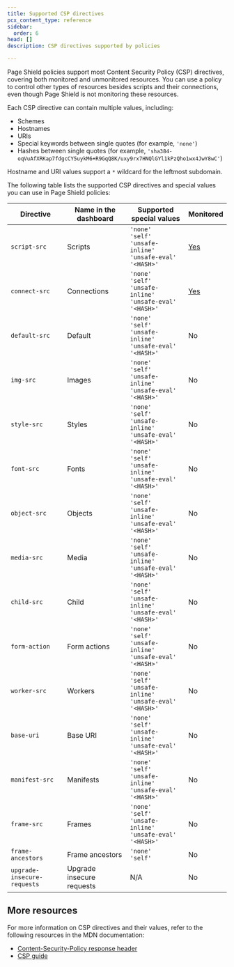 ```yaml
---
title: Supported CSP directives
pcx_content_type: reference
sidebar:
  order: 6
head: []
description: CSP directives supported by policies

---
```



Page Shield policies support most <GlossaryTooltip term="content security policy (CSP)">Content Security Policy (CSP)</GlossaryTooltip> directives, covering both monitored and unmonitored resources. You can use a policy to control other types of resources besides scripts and their connections, even though Page Shield is not monitoring these resources.

Each CSP directive can contain multiple values, including:

* Schemes
* Hostnames
* URIs
* Special keywords between single quotes (for example, `'none'`)
* Hashes between single quotes (for example, `'sha384-oqVuAfXRKap7fdgcCY5uykM6+R9GqQ8K/uxy9rx7HNQlGYl1kPzQho1wx4JwY8wC'`)

Hostname and URI values support a `*` wildcard for the leftmost subdomain.

The following table lists the supported CSP directives and special values you can use in Page Shield policies:



| Directive                   | Name in the dashboard     | Supported special values                                                       | Monitored                                                  |
| --------------------------- | ------------------------- | ------------------------------------------------------------------------------ | ---------------------------------------------------------- |
| `script-src`                | Scripts                   | `'none'`<br/>`'self'`<br/>`'unsafe-inline'`<br/>`'unsafe-eval'`<br/>`'<HASH>'` | [Yes](/page-shield/detection/monitor-connections-scripts/) |
| `connect-src`               | Connections               | `'none'`<br/>`'self'`<br/>`'unsafe-inline'`<br/>`'unsafe-eval'`<br/>`'<HASH>'` | [Yes](/page-shield/detection/monitor-connections-scripts/) |
| `default-src`               | Default                   | `'none'`<br/>`'self'`<br/>`'unsafe-inline'`<br/>`'unsafe-eval'`<br/>`'<HASH>'` | No                                                         |
| `img-src`                   | Images                    | `'none'`<br/>`'self'`<br/>`'unsafe-inline'`<br/>`'unsafe-eval'`<br/>`'<HASH>'` | No                                                         |
| `style-src`                 | Styles                    | `'none'`<br/>`'self'`<br/>`'unsafe-inline'`<br/>`'unsafe-eval'`<br/>`'<HASH>'` | No                                                         |
| `font-src`                  | Fonts                     | `'none'`<br/>`'self'`<br/>`'unsafe-inline'`<br/>`'unsafe-eval'`<br/>`'<HASH>'` | No                                                         |
| `object-src`                | Objects                   | `'none'`<br/>`'self'`<br/>`'unsafe-inline'`<br/>`'unsafe-eval'`<br/>`'<HASH>'` | No                                                         |
| `media-src`                 | Media                     | `'none'`<br/>`'self'`<br/>`'unsafe-inline'`<br/>`'unsafe-eval'`<br/>`'<HASH>'` | No                                                         |
| `child-src`                 | Child                     | `'none'`<br/>`'self'`<br/>`'unsafe-inline'`<br/>`'unsafe-eval'`<br/>`'<HASH>'` | No                                                         |
| `form-action`               | Form actions              | `'none'`<br/>`'self'`<br/>`'unsafe-inline'`<br/>`'unsafe-eval'`<br/>`'<HASH>'` | No                                                         |
| `worker-src`                | Workers                   | `'none'`<br/>`'self'`<br/>`'unsafe-inline'`<br/>`'unsafe-eval'`<br/>`'<HASH>'` | No                                                         |
| `base-uri`                  | Base URI                  | `'none'`<br/>`'self'`<br/>`'unsafe-inline'`<br/>`'unsafe-eval'`<br/>`'<HASH>'` | No                                                         |
| `manifest-src`              | Manifests                 | `'none'`<br/>`'self'`<br/>`'unsafe-inline'`<br/>`'unsafe-eval'`<br/>`'<HASH>'` | No                                                         |
| `frame-src`                 | Frames                    | `'none'`<br/>`'self'`<br/>`'unsafe-inline'`<br/>`'unsafe-eval'`<br/>`'<HASH>'` | No                                                         |
| `frame-ancestors`           | Frame ancestors           | `'none'`<br/>`'self'`                                                          | No                                                         |
| `upgrade-insecure-requests` | Upgrade insecure requests | N/A                                                                            | No                                                         |



## More resources

For more information on CSP directives and their values, refer to the following resources in the MDN documentation:

* [Content-Security-Policy response header](https://developer.mozilla.org/en-US/docs/Web/HTTP/Reference/Headers/Content-Security-Policy)
* [CSP guide](https://developer.mozilla.org/en-US/docs/Web/HTTP/Guides/CSP)
